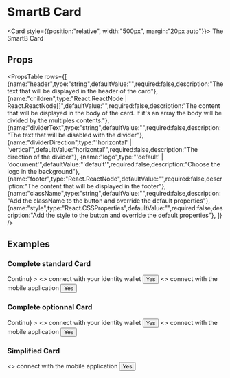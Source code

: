 
<Meta title="Overview|Components/Card" />

# SmartB Card


<Card style={{position:"relative", width:"500px", margin:"20px auto"}}>
    <Typography variant="body2" color="textSecondary" component="p">
      The SmartB Card
    </Typography>
</Card>


## Props

<PropsTable 
rows={[
    {name:"header",type:"string",defaultValue:"",required:false,description:"The text that will be displayed in the header of the card"},
    {name:"children",type:"React.ReactNode | React.ReactNode[]",defaultValue:"",required:false,description:"The content that will be displayed in the body of the card. If it's an array the body will be divided by the multiples contents."},
    {name:"dividerText",type:"string",defaultValue:"",required:false,description:"The text that will be disabled with the divider"},
    {name:"dividerDirection",type:"'horizontal' | 'vertical'",defaultValue:"horizontal'",required:false,description:"The direction of the divider"},
    {name:"logo",type:"'default' | 'document'",defaultValue:"'default'",required:false,description:"Choose the logo in the background"},
    {name:"footer",type:"React.ReactNode",defaultValue:"",required:false,description:"The content that will be displayed in the footer"},
    {name:"className",type:"string",defaultValue:"",required:false,description:"Add the className to the button and override the default properties"},
    {name:"style",type:"React.CSSProperties",defaultValue:"",required:false,description:"Add the style to the button and override the default properties"},
]} />

## Examples

### Complete standard Card
<Preview>
    <Card
    header="Connection"
    style={{position:"relative", width:"500px", margin:"20px auto"}}
    footer={<Button style={{margin:"20px auto", position:"relative"}} disabled={true}>Continu</Button>}
    >
        <>
            <Typography variant="body2" color="textSecondary" component="p">
                connect with your identity wallet
            </Typography>
            <Button style={{margin:"20px auto", display:"block", position:"relative"}}>Yes</Button>
        </>
        <>
            <Typography variant="body2" color="textSecondary" component="p">
                connect with the mobile application
            </Typography>
            <Button style={{margin:"20px auto", display:"block", position:"relative"}}>Yes</Button>
        </>
    </Card>
</Preview>

### Complete optionnal Card

<Preview>
    <Card
    header="Connection"
    style={{position:"relative", width:"500px", margin:"20px auto"}}
    dividerText="Or"
    dividerDirection="vertical"
    logo="document"
    footer={<Button style={{margin:"20px auto", position:"relative"}} disabled={true}>Continu</Button>}
    >
        <>
            <Typography variant="body2" color="textSecondary" component="p">
                connect with your identity wallet
            </Typography>
            <Button style={{margin:"20px auto", display:"block", position:"relative"}}>Yes</Button>
        </>
        <>
            <Typography variant="body2" color="textSecondary" component="p">
                connect with the mobile application
            </Typography>
            <Button style={{margin:"20px auto", display:"block", position:"relative"}}>Yes</Button>
        </>
    </Card>
</Preview>

### Simplified Card

<Preview>
    <Card
    style={{position:"relative", width:"500px", margin:"20px auto"}}
    >
        <>
            <Typography variant="body2" color="textSecondary" component="p">
                connect with the mobile application
            </Typography>
            <Button style={{margin:"20px auto", display:"block", position:"relative"}}>Yes</Button>
        </>
    </Card>
</Preview>
